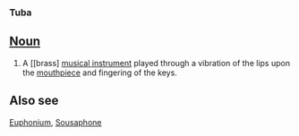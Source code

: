 ===Tuba===

==[[Noun]]==
# A [[brass] [[musical instrument]] played through a vibration of the lips upon the [[mouthpiece]] and fingering of the keys.


==Also see==
[[Euphonium]], [[Sousaphone]]